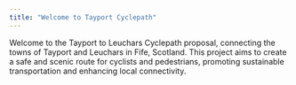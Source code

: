 ```yaml
---
title: "Welcome to Tayport Cyclepath"
---
```

Welcome to the Tayport to Leuchars Cyclepath proposal, connecting the towns of Tayport and Leuchars in Fife, Scotland. This project aims to create a safe and scenic route for cyclists and pedestrians, promoting sustainable transportation and enhancing local connectivity. 

